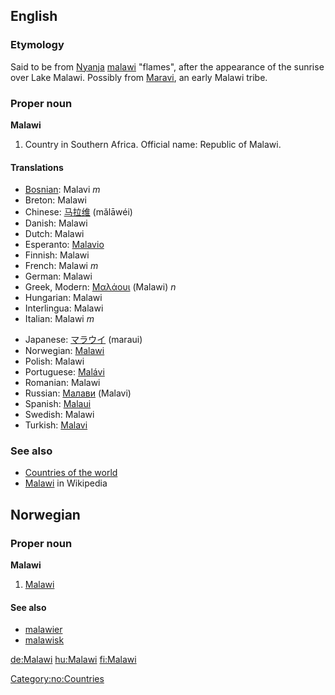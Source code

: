 ==English==
===Etymology===
Said to be from [[w:Nyanja|Nyanja]] [[malawi]] "flames", after the appearance of the sunrise over Lake Malawi.  Possibly from [[Maravi]], an early Malawi tribe.

===Proper noun===
'''Malawi'''
# Country in Southern Africa. Official name: Republic of Malawi.

====Translations====
{{top}}
*[[Bosnian]]: Malavi ''m''
*Breton: Malawi
*Chinese: [[马拉维]] (mǎlāwéi)
*Danish: Malawi
*Dutch: Malawi
*Esperanto: [[Malavio]]
*Finnish: Malawi
*French: Malawi ''m''
*German: Malawi
*Greek, Modern: [[Μαλάουι]] (Malawi) ''n''
*Hungarian: Malawi
*Interlingua: Malawi
*Italian: Malawi ''m''
{{mid}}
*Japanese: [[マラウイ]] (maraui)
*Norwegian: [[#Norwegian|Malawi]]
*Polish: Malawi
*Portuguese: [[Malávi]]
*Romanian: Malawi
*Russian: [[Малави]] (Malavi)
*Spanish: [[Malaui]]
*Swedish: Malawi
*Turkish: [[Malavi]]
{{bottom}}

===See also===
* [[Countries of the world]]
* [[w:Malawi|Malawi]] in Wikipedia

==Norwegian==
===Proper noun===
[[Category:no:Countries]]
'''Malawi'''
#[[#English|Malawi]]
====See also====
*[[malawier]]
*[[malawisk]]

[[de:Malawi]]
[[hu:Malawi]]
[[fi:Malawi]]